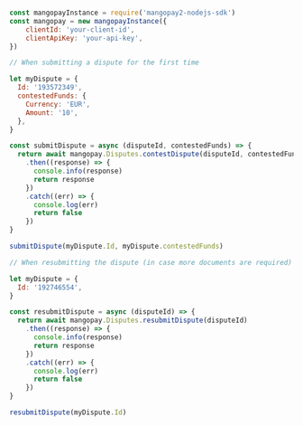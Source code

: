   
```javascript NodeJS  

const mangopayInstance = require('mangopay2-nodejs-sdk')
const mangopay = new mangopayInstance({
    clientId: 'your-client-id',
    clientApiKey: 'your-api-key',
})

// When submitting a dispute for the first time

let myDispute = {
  Id: '193572349',
  contestedFunds: {
    Currency: 'EUR',
    Amount: '10',
  },
}

const submitDispute = async (disputeId, contestedFunds) => {
  return await mangopay.Disputes.contestDispute(disputeId, contestedFunds)
    .then((response) => {
      console.info(response)
      return response
    })
    .catch((err) => {
      console.log(err)
      return false
    })
}

submitDispute(myDispute.Id, myDispute.contestedFunds)

// When resubmitting the dispute (in case more documents are required)

let myDispute = {
  Id: '192746554',
}

const resubmitDispute = async (disputeId) => {
  return await mangopay.Disputes.resubmitDispute(disputeId)
    .then((response) => {
      console.info(response)
      return response
    })
    .catch((err) => {
      console.log(err)
      return false
    })
}

resubmitDispute(myDispute.Id)  
```